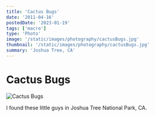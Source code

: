 ```yaml
---
title: 'Cactus Bugs'
date: '2011-04-16'
postedDate: '2023-01-19'
tags: ['macro']
type: 'Photo'
image: '/static/images/photography/cactusBugs.jpg'
thumbnail: '/static/images/photography/cactusBugs.jpg'
summary: 'Joshua Tree, CA'
---
```


# Cactus Bugs

![Cactus Bugs](/static/images/photography/cactusBugs.jpg)

I found these little guys in Joshua Tree National Park, CA.
